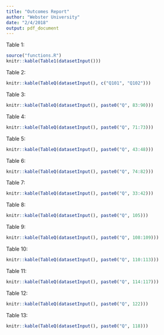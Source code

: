 ```yaml
---
title: "Outcomes Report"
author: "Webster University"
date: "2/4/2018"
output: pdf_document
---
```

Table 1:
```r
source("functions.R")
knitr::kable(Table1(datasetInput()))
```

Table 2:
```r
knitr::kable(TableQ(datasetInput(), c("Q101", "Q102")))
```

Table 3:
```r
knitr::kable(TableQ(datasetInput(), paste0("Q", 83:90)))
```

Table 4:
```r
knitr::kable(TableQ(datasetInput(), paste0("Q", 71:73)))
```

Table 5:
```r
knitr::kable(TableQ(datasetInput(), paste0("Q", 43:48)))
```

Table 6:
```r
knitr::kable(TableQ(datasetInput(), paste0("Q", 74:82)))
```

Table 7:
```r
knitr::kable(TableQ(datasetInput(), paste0("Q", 33:42)))
```

Table 8:
```r
knitr::kable(TableQ(datasetInput(), paste0("Q", 105)))
```

Table 9:
```r
knitr::kable(TableQ(datasetInput(), paste0("Q", 108:109)))
```

Table 10:
```r
knitr::kable(TableQ(datasetInput(), paste0("Q", 110:113)))
```

Table 11:
```r
knitr::kable(TableQ(datasetInput(), paste0("Q", 114:117)))
```

Table 12:
```r
knitr::kable(TableQ(datasetInput(), paste0("Q", 122)))
```

Table 13:
```r
knitr::kable(TableQ(datasetInput(), paste0("Q", 118)))
```
